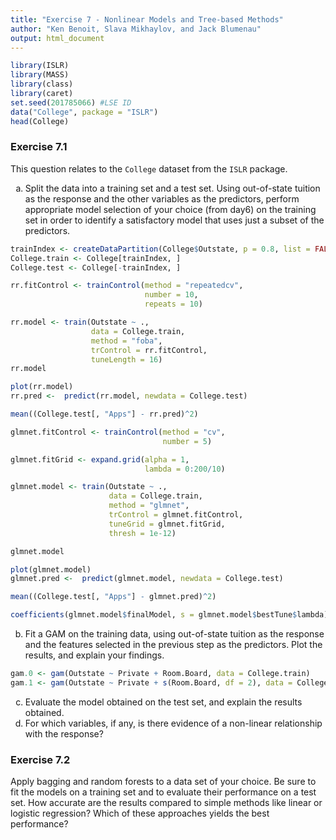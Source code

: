 ```yaml
---
title: "Exercise 7 - Nonlinear Models and Tree-based Methods"
author: "Ken Benoit, Slava Mikhaylov, and Jack Blumenau"
output: html_document
---
```


```r
library(ISLR)
library(MASS)
library(class)
library(caret)
set.seed(201785066) #LSE ID
data("College", package = "ISLR")
head(College)
```

### Exercise 7.1

This question relates to the `College` dataset from the `ISLR` package.

(a) Split the data into a training set and a test set. Using out-of-state tuition as the response and the other variables as the predictors, perform appropriate model selection of your choice (from day6) on the training set in order to identify a satisfactory model that uses just a subset of the predictors.

```r
trainIndex <- createDataPartition(College$Outstate, p = 0.8, list = FALSE) 
College.train <- College[trainIndex, ]
College.test <- College[-trainIndex, ]
```

```r
rr.fitControl <- trainControl(method = "repeatedcv",
                              number = 10,
                              repeats = 10)

rr.model <- train(Outstate ~ .,
                  data = College.train, 
                  method = "foba", 
                  trControl = rr.fitControl,
                  tuneLength = 16)
rr.model
```

```r
plot(rr.model)
rr.pred <-  predict(rr.model, newdata = College.test)

mean((College.test[, "Apps"] - rr.pred)^2)
```

```r
glmnet.fitControl <- trainControl(method = "cv",
                                  number = 5)

glmnet.fitGrid <- expand.grid(alpha = 1, 
                              lambda = 0:200/10)

glmnet.model <- train(Outstate ~ .,
                      data = College.train, 
                      method = "glmnet", 
                      trControl = glmnet.fitControl,
                      tuneGrid = glmnet.fitGrid,
                      thresh = 1e-12)

glmnet.model
```

```r
plot(glmnet.model)
glmnet.pred <-  predict(glmnet.model, newdata = College.test)

mean((College.test[, "Apps"] - glmnet.pred)^2)
```

```r
coefficients(glmnet.model$finalModel, s = glmnet.model$bestTune$lambda)
```



(b) Fit a GAM on the training data, using out-of-state tuition as the response and the features selected in the previous step as the predictors. Plot the results, and explain your findings.

```r
gam.0 <- gam(Outstate ~ Private + Room.Board, data = College.train)
gam.1 <- gam(Outstate ~ Private + s(Room.Board, df = 2), data = College.train) #Smoothening spline


```

(c) Evaluate the model obtained on the test set, and explain the results obtained.
(d) For which variables, if any, is there evidence of a non-linear relationship with the response?

### Exercise 7.2 

Apply bagging and random forests to a data set of your choice. Be sure to fit the models on a training set and to evaluate their performance on a test set. How accurate are the results compared to simple methods like linear or logistic regression? Which of these approaches yields the best performance?

